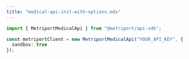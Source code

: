 ```yaml
---
title: "medical-api-init-with-options.mdx"
---
```



```typescript
import { MetriportMedicalApi } from "@metriport/api-sdk";

const metriportClient = new MetriportMedicalApi("YOUR_API_KEY", {
  sandbox: true
});
```
